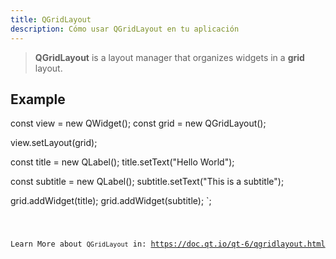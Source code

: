 ```yaml
---
title: QGridLayout
description: Cómo usar QGridLayout en tu aplicación
---
```



> **QGridLayout** is a layout manager that organizes widgets in a __grid__ layout.

## Example


const view = new QWidget();
const grid = new QGridLayout();

view.setLayout(grid);

const title = new QLabel();
title.setText("Hello World");

const subtitle = new QLabel();
subtitle.setText("This is a subtitle");

grid.addWidget(title);
grid.addWidget(subtitle);
`;

<Code code={qGridLayoutExample} title='example_grid.ts' lang='ts' />

Learn More about `QGridLayout` in: https://doc.qt.io/qt-6/qgridlayout.html